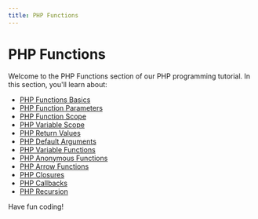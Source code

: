 ```yaml
---
title: PHP Functions
---
```


# PHP Functions

Welcome to the PHP Functions section of our PHP programming tutorial. In this section, you'll learn about:

- [PHP Functions Basics](./0-php-functions-basics.mdx)
- [PHP Function Parameters](./1-php-function-parameters.mdx)
- [PHP Function Scope](./10-php-function-scope.mdx)
- [PHP Variable Scope](./11-php-variable-scope.mdx)
- [PHP Return Values](./2-php-return-values.mdx)
- [PHP Default Arguments](./3-php-default-arguments.mdx)
- [PHP Variable Functions](./4-php-variable-functions.mdx)
- [PHP Anonymous Functions](./5-php-anonymous-functions.mdx)
- [PHP Arrow Functions](./6-php-arrow-functions.mdx)
- [PHP Closures](./7-php-closures.mdx)
- [PHP Callbacks](./8-php-callbacks.mdx)
- [PHP Recursion](./9-php-recursion.mdx)

Have fun coding!
